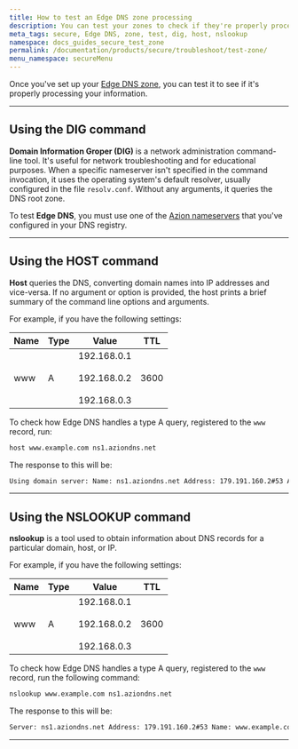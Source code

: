 ```yaml
---
title: How to test an Edge DNS zone processing
description: You can test your zones to check if they're properly processing information.
meta_tags: secure, Edge DNS, zone, test, dig, host, nslookup
namespace: docs_guides_secure_test_zone
permalink: /documentation/products/secure/troubleshoot/test-zone/
menu_namespace: secureMenu
---
```



Once you've set up your [Edge DNS zone](/en/documentation/products/guides/secure/edge-dns-configure-main-settings/), you can test it to see if it's properly processing your information.


---

## Using the DIG command

**Domain Information Groper (DIG)** is a network administration command-line tool. It's useful for network troubleshooting and for educational purposes. When a specific nameserver isn't specified in the command invocation, it uses the operating system's default resolver, usually configured in the file `resolv.conf`. Without any arguments, it queries the DNS root zone.

To test **Edge DNS**, you must use one of the [Azion nameservers](/en/documentation/products/secure/edge-dns/#dns-provider-configuration) that you've configured in your DNS registry.

<LinkButton link="/en/documentation/products/guides/run-the-dig-command/" label="go to DIG command guide" severity="secondary" />

---

## Using the HOST command

**Host** queries the DNS, converting domain names into IP addresses and vice-versa. If no argument or option is provided, the host prints a brief summary of the command line options and arguments.

For example, if you have the following settings:

| Name | Type | Value                                               | TTL  |
|------|------|-----------------------------------------------------|------|
| www  | A    | 192.168.0.1<br /><br /> 192.168.0.2<br /><br /> 192.168.0.3 | 3600 |

To check how Edge DNS handles a type A query, registered to the `www` record, run:

```bash
host www.example.com ns1.aziondns.net
```

The response to this will be:

```bash
Using domain server: Name: ns1.aziondns.net Address: 179.191.160.2#53 Aliases: www.example.com has address 192.168.0.1 www.example.com has address 192.168.0.2 www.example.com has address 192.168.0.3
```

---

## Using the NSLOOKUP command

**nslookup** is a tool used to obtain information about DNS records for a particular domain, host, or IP.

For example, if you have the following settings:

| Name | Type | Value                                               | TTL  |
|------|------|-----------------------------------------------------|------|
| www  | A    | 192.168.0.1<br /><br /> 192.168.0.2<br /><br /> 192.168.0.3 | 3600 |

To check how Edge DNS handles a type A query, registered to the `www` record, run the following command:

```bash
nslookup www.example.com ns1.aziondns.net
```

The response to this will be:

```bash
Server: ns1.aziondns.net Address: 179.191.160.2#53 Name: www.example.com Address: 192.168.0.1 Name: www.example.com Address: 192.168.0.2 Name: www.example.com Address: 192.168.0.3
```

---

